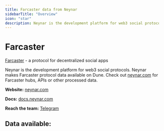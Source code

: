 ```yaml
---
title: Farcaster data from Neynar
sidebarTitle: "Overview"
icon: "star"
description: Neynar is the development platform for web3 social protocols. Neynar makes Farcaster protocol data available on Dune.
---
```


# Farcaster
[Farcaster](https://farcaster.xyz) - a protocol for decentralized social apps

Neynar is the development platform for web3 social protocols. Neynar makes Farcaster protocol data available on Dune. Check out [neynar.com](https://neynar.com) for Farcaster hubs, APIs or other processed data.

**Website:** [neynar.com](https://neynar.com)

**Docs:** [docs.neynar.com](https://docs.neynar.com)

**Reach the team:** [Telegram](https://t.me/rishdoteth)

## Data available:

<CardGroup>
  <Card title="Casts" description="All casts on the Farcaster protocol." href="/data-tables/community/farcaster/casts" />
  <Card title="FIDs" description="User IDs associated with users on the Farcaster protocol." href="/data-tables/community/farcaster/fids" />
  <Card title="Fnames" description="Usernames for FIDs on the protocol." href="/data-tables/community/farcaster/fnames" />
  <Card title="Links" description="Follower and following graph on Farcaster." href="/data-tables/community/farcaster/links" />
  <Card title="Reactions" description="Likes and recast events on Farcaster." href="/data-tables/community/farcaster/reactions" />
  <Card title="Signers" description="Signers for users on Farcaster." href="/data-tables/community/farcaster/signers" />
  <Card title="Storage" description="Storage units for Farcaster users." href="/data-tables/community/farcaster/storage" />
  <Card title="User Data" description="User information for Farcaster users." href="/data-tables/community/farcaster/user_data" />
  <Card title="Verifications" description="Ethereum wallet addresses connected to Farcaster profiles." href="/data-tables/community/farcaster/verifications" />
  <Card title="Profiles with Addresses" description="Farcaster user's profile data and their connected addresses." href="/data-tables/community/farcaster/profile_with_addresses" />
</CardGroup>

